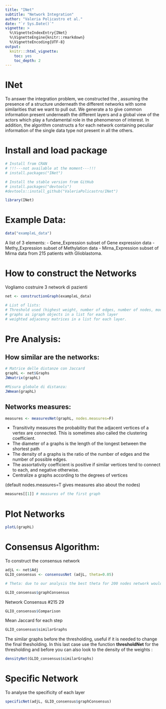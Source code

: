 ```yaml
---
title: "INet"
subtitle: "Network Integration"
author: "Valeria Policastro et al."
date: "`r Sys.Date()`"
vignette: >
  %\VignetteIndexEntry{INet}
  %\VignetteEngine{knitr::rmarkdown}
  %\VignetteEncoding{UTF-8}
output:
  knitr:::html_vignette:
    toc: yes
    toc_depth: 2
---
```



# INet

To answer the integration problem, we constructed the \texttt{INet Algorithm}, assuming the presence of a structure underneath the different networks with some similarities that we want to pull out. We generate a \texttt{Consensus Network} to give common information present underneath the different layers and a global view of the actors which play a fundamental role in the phenomenon of interest. In addition, the algorithm constructs a \texttt{Case Specific Network} for each network containing peculiar information of the single data type not present in all the others.


# Install and load package
```r
# Install from CRAN 
# !!!---not available at the moment---!!!
# install.packages("INet")

# Install the stable version from GitHub
# install.packages("devtools")
#devtools::install_github("ValeriaPolicastro/INet")

library(INet)
```

# Example Data:
```r
data("exampleL_data")
```

A list of 3 elements:
- Gene_Expression subset of Gene expression data
- Methy_Expression subset of Methylation data
- Mirna_Expression subset of Mirna data 
from 215 patients with Glioblastoma.

# How to construct the Networks
Vogliamo costruire 3 network di pazienti
```r
net <- constructionGraph(exampleL_data)

# List of lists:
# Threshold used (highest weight, number of edges, number of nodes, modularity with louvain method)
# graphs as igraph objects in a list for each layer
# weighted adjacency matrices in a list for each layer.


```

# Pre Analysis:
## How similar are the networks:
```r
# Matrice delle distanze con Jaccard
graphL <- net$Graphs
JWmatrix(graphL)

#Misura globale di distanza:
JWmean(graphL)

```

## Networks measures: 
```r
measures <- measuresNet(graphL, nodes.measures=F)
```
- Transitivity measures the probability that the adjacent vertices of a vertex are connected. This is sometimes also called the clustering coefficient.
- The diameter of a graphs is the length of the longest between the shortest path
- The density of a graphs is the ratio of the number of edges and the number of possible edges.
- The assortativity coefficient is positive if similar vertices tend to connect to each, and negative otherwise.
- Centralize a graphs according to the degrees of vertices

(default nodes.measures=T gives measures also about the nodes)
```r
measures[[1]] # measures of the first graph
```

# Plot Networks
```r
plotL(graphL)
```


# Consensus Algorithm:
To construct the consensus network
```r
adjL <- net$Adj
GLIO_consensus <- consensusNet (adjL, theta=0.05) 

# Theta: due to our analysis the best theta for 200 nodes network would be between 0.04 (best for 500 nodes) and 0.06 (best for 100 nodes) that is why we decided 0.05

GLIO_consensus$graphConsensus 

```

Network Consensus #215 29 

```r
GLIO_consensus$Comparison
```
Mean Jaccard for each step

```r
GLIO_consensus$similarGraphs
```
The similar graphs before the thresholding, useful if it is needed to change the final thesholding. In this last case use the function  **thresholdNet** for the thresholding and before you can also look to the density of the weights :
```r
densityNet(GLIO_consensus$similarGraphs)

```


# Specific Network

To analyse the specificity of each layer
```r
specificNet(adjL, GLIO_consensus$graphConsensus)
```
